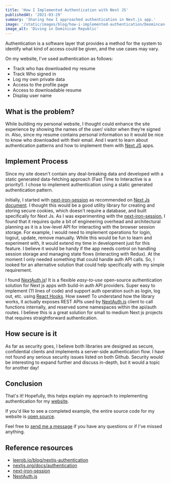 ```yaml
---
title: 'How I Implemented Authentication with Next JS'
publishedAt: '2021-03-29'
summary: 'Sharing how I approached authentication in Next.js app.'
image: '/static/images/blog/how-i-implemented-authentication/Deomincan-Republic.jpg'
image_alt: 'Diving in Dominican Republic'
---
```


Authentication is a software layer that provides a method for the system to identify what kind of access could be given, and the use cases may vary.

On my website, I've used authentication as follows:

- Track who has downloaded my resume
- Track Who signed in
- Log my own private data
- Access to the profile page
- Access to downloadable resume
- Display user name

## What is the problem?

While building my personal website, I thought could enhance the site experience by showing the names of the user/ visitor when they’re signed in. Also, since my resume contains personal information so it would be nice to know who downloaded with their email. And I want to learn about authentication patterns and how to implement them with [Next JS](https://nextjs.org/) apps.

## Implement Process

Since my site doesn't contain any deal-breaking data and developed with a static generated data-fetching approach (Fast Time to Interactive is a priority!). I chose to implement authentication using a static generated authentication pattern.

Initially, I started with [next-iron-session](https://github.com/vvo/next-iron-session) as recommended on [Next Js document](https://nextjs.org/docs/authentication). I thought this would be a good utility library for creating and storing secure cookies, which doesn't require a database, and built specifically for Next Js. As I was experimenting with the [next-iron-session](https://github.com/vvo/next-iron-session), I found that it requires quite a bit of engineering overhead and architectural planning as it is a low-level API for interacting with the browser session storage. For example, I would need to implement operations for login, logout, update, remove manually. While this would be fun to learn and experiment with, it would extend my time in development just for this feature. I believe it would be handy if the app needs control on handling session storage and managing state flows (interacting with Redux). At the moment I only needed something that could handle auth API calls. So, I looked for an alternative solution that could help specifically with my simple requirement.

I found [NextAuth.js](https://next-auth.js.org/)! It is a flexible _easy-to-use_ open-source authentication solution for Next js apps with build-in auth API providers. Super easy to implement (11 lines of code) and support auth operation such as login, log out, etc. using [React Hooks](https://reactjs.org/docs/hooks-intro.html). How sweet! To understand how the library works, it actually exposes REST APIs used by [NextAuth.js](https://next-auth.js.org/) client to call functions internally, and reserved some namespaces within the api/auth routes. I believe this is a great solution for small to medium Next js projects that requires straightforward authentication.

## How secure is it

As far as security goes, I believe both libraries are designed as secure, confidential clients and implements a server-side authentication flow. I have not found any serious security issues listed on both Github. Security would be interesting to expand further and discuss in-depth, but it would a topic for another day!

## Conclusion

That's it! Hopefully, this helps explain my approach to implementing authentication for my [website](https://www.brian-lau.ca).

If you'd like to see a completed example, the entire source code for my website is [open source](https://github.com/wtLau).

Feel free to [send me a message](https://www.brian-lau.ca/contact) if you have any questions or if I've missed anything.

## Reference resources

- [leerob.io/blog/nextjs-authentication](https://leerob.io/blog/nextjs-authentication)
- [nextjs.org/docs/authentication](https://nextjs.org/docs/authentication)
- [next-iron-session](https://github.com/vvo/next-iron-session)
- [NextAuth.js](https://next-auth.js.org/)
